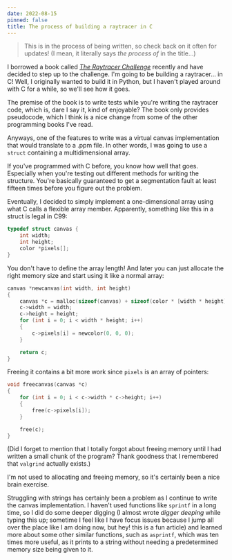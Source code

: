 ```yaml
---
date: 2022-08-15
pinned: false
title: The process of building a raytracer in C
---
```


> This is in the process of being written, so check back on it often for updates! (I mean, it literally says *the process of* in the title...)

I borrowed a book called [*The Raytracer Challenge*](http://raytracerchallenge.com/) recently and have decided to step up to the challenge. I'm going to be building a raytracer... in C! Well, I originally wanted to build it in Python, but I haven't played around with C for a while, so we'll see how it goes.

The premise of the book is to write tests while you're writing the raytracer code, which is, dare I say it, kind of enjoyable? The book only provides pseudocode, which I think is a nice change from some of the other programming books I've read. 

Anyways, one of the features to write was a virtual canvas implementation that would translate to a .ppm file. In other words, I was going to use a `struct` containing a multidimensional array.

If you've programmed with C before, you know how well that goes. Especially when you're testing out different methods for writing the structure. You're basically guaranteed to get a segmentation fault at least fifteen times before you figure out the problem.

Eventually, I decided to simply implement a one-dimensional array using what C calls a flexible array member. Apparently, something like this in a struct is legal in C99:

```c
typedef struct canvas {
    int width;
    int height;
    color *pixels[];
}
```

You don't have to define the array length! And later you can just allocate the right memory size and start using it like a normal array:

```c
canvas *newcanvas(int width, int height)
{
    canvas *c = malloc(sizeof(canvas) + sizeof(color * [width * height]));
    c->width = width;
    c->height = height;
    for (int i = 0; i < width * height; i++)
    {
        c->pixels[i] = newcolor(0, 0, 0);
    }

    return c;
}
```

Freeing it contains a bit more work since `pixels` is an array of pointers:

```c
void freecanvas(canvas *c)
{
    for (int i = 0; i < c->width * c->height; i++)
    {
        free(c->pixels[i]);
    }

    free(c);
}
```

(Did I forget to mention that I totally forgot about freeing memory until I had written a small chunk of the program? Thank goodness that I remembered that `valgrind` actually exists.)

I'm not used to allocating and freeing memory, so it's certainly been a nice brain exercise.

Struggling with strings has certainly been a problem as I continue to write the canvas implementation. I haven't used functions like `sprintf` in a long time, so I did do some deeper digging (I almost wrote *digger deeping* while typing this up; sometime I feel like I have focus issues because I jump all over the place like I am doing now, but hey! this is a fun article) and learned more about some other similar functions, such as `asprintf`, which was ten times more useful, as it prints to a string without needing a predetermined memory size being given to it.